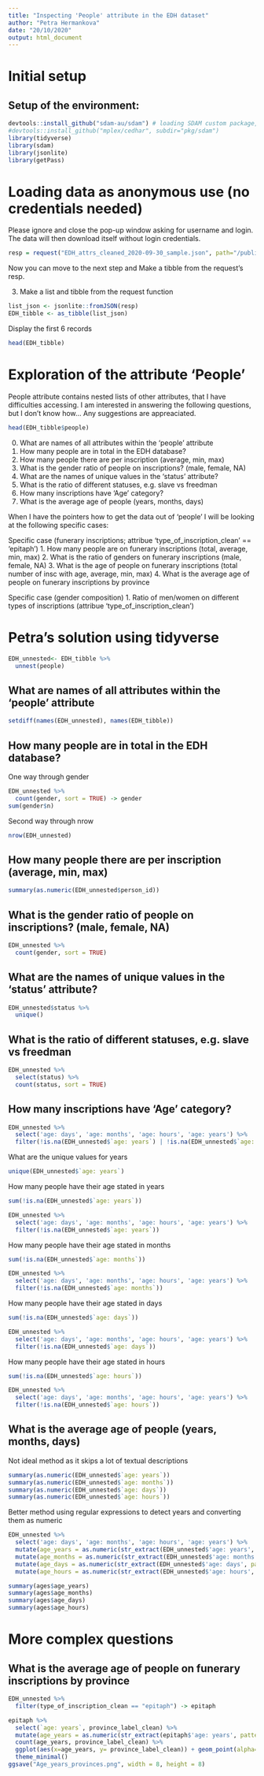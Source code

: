 ```yaml
---
title: "Inspecting 'People' attribute in the EDH dataset"
author: "Petra Hermankova"
date: "20/10/2020"
output: html_document
---
```


# Initial setup

## Setup of the environment:

```r
devtools::install_github("sdam-au/sdam") # loading SDAM custom package, if not working try devtools::install_github("mplex/cedhar", subdir="pkg/sdam")
#devtools::install_github("mplex/cedhar", subdir="pkg/sdam")
library(tidyverse)
library(sdam)
library(jsonlite)
library(getPass)
```

# Loading data as anonymous use (no credentials needed)

Please ignore and close the pop-up window asking for username and login. The data will then download itself without login credentials.
```r
resp = request("EDH_attrs_cleaned_2020-09-30_sample.json", path="/public/b6b6afdb969d378b70929e86e58ad975", method="GET")
```
Now you can move to the next step and Make a tibble from the request's resp.

3. Make a list and tibble from the request function
```r
list_json <- jsonlite::fromJSON(resp)
EDH_tibble <- as_tibble(list_json)
```

Display the first 6 records
```r
head(EDH_tibble)
```


# Exploration of the attribute 'People'

People attribute contains nested lists of other attributes, that I have difficulties accessing. I am interested in answering the following questions, but I don't know how... Any suggestions are appreaciated.

```r
head(EDH_tibble$people)
```



0. What are names of all attributes within the 'people' attribute
1. How many people are in total in the EDH database?
2. How many people there are per inscription (average, min, max)
3. What is the gender ratio of people on inscriptions? (male, female, NA)
4. What are the names of unique values in the 'status' attribute? 
5. What is the ratio of different statuses, e.g. slave vs freedman
6. How many inscriptions have ‘Age’ category?
7. What is the average age of people (years, months, days)


When I have the pointers how to get the data out of 'people' I will be looking at the following specific cases:

Specific case (funerary inscriptions; attribue 'type_of_inscription_clean' == 'epitaph')
1. How many people are on funerary inscriptions (total, average, min, max)
2. What is the ratio of genders on funerary inscriptions (male, female, NA)
3. What is the age of people on funerary inscriptions (total number of insc with age, average, min, max)
4. What is the average age of people on funerary inscriptions by province

Specific case (gender composition)
1. Ratio of men/women on different types of inscriptions (attribue 'type_of_inscription_clean')

# Petra's solution using tidyverse
```r
EDH_unnested<- EDH_tibble %>% 
  unnest(people)
```

## What are names of all attributes within the 'people' attribute
```r
setdiff(names(EDH_unnested), names(EDH_tibble))
```

## How many people are in total in the EDH database?

One way through gender
```r
EDH_unnested %>% 
  count(gender, sort = TRUE) -> gender
sum(gender$n)
```

Second way through nrow
```r
nrow(EDH_unnested)
```


## How many people there are per inscription (average, min, max)
```r
summary(as.numeric(EDH_unnested$person_id))
```

## What is the gender ratio of people on inscriptions? (male, female, NA)
```r
EDH_unnested %>% 
  count(gender, sort = TRUE)
```

## What are the names of unique values in the 'status' attribute?
```r
EDH_unnested$status %>% 
  unique()
```


## What is the ratio of different statuses, e.g. slave vs freedman

```r
EDH_unnested %>% 
  select(status) %>% 
  count(status, sort = TRUE)
```


## How many inscriptions have ‘Age’ category?

```r
EDH_unnested %>% 
  select('age: days', 'age: months', 'age: hours', 'age: years') %>%
  filter(!is.na(EDH_unnested$`age: years`) | !is.na(EDH_unnested$`age: months`) | !is.na(EDH_unnested$`age: days`) |!is.na(EDH_unnested$`age: hours`))
```


What are the unique values for years
```r
unique(EDH_unnested$`age: years`)
```

How many people have their age stated in years
```r
sum(!is.na(EDH_unnested$`age: years`))

EDH_unnested %>% 
  select('age: days', 'age: months', 'age: hours', 'age: years') %>%
  filter(!is.na(EDH_unnested$`age: years`))
```

How many people have their age stated in months
```r
sum(!is.na(EDH_unnested$`age: months`))

EDH_unnested %>% 
  select('age: days', 'age: months', 'age: hours', 'age: years') %>%
  filter(!is.na(EDH_unnested$`age: months`))
```

How many people have their age stated in days

```r
sum(!is.na(EDH_unnested$`age: days`))

EDH_unnested %>% 
  select('age: days', 'age: months', 'age: hours', 'age: years') %>%
  filter(!is.na(EDH_unnested$`age: days`))
```

How many people have their age stated in hours
```r
sum(!is.na(EDH_unnested$`age: hours`))

EDH_unnested %>% 
  select('age: days', 'age: months', 'age: hours', 'age: years') %>%
  filter(!is.na(EDH_unnested$`age: hours`))
```


## What is the average age of people (years, months, days)

Not ideal method as it skips a lot of textual descriptions
```r
summary(as.numeric(EDH_unnested$`age: years`))
summary(as.numeric(EDH_unnested$`age: months`))
summary(as.numeric(EDH_unnested$`age: days`))
summary(as.numeric(EDH_unnested$`age: hours`))
```

Better method using regular expressions to detect years and converting them as numeric
```r
EDH_unnested %>% 
  select('age: days', 'age: months', 'age: hours', 'age: years') %>% 
  mutate(age_years = as.numeric(str_extract(EDH_unnested$'age: years', pattern = "[:digit:]+"))) %>% 
  mutate(age_months = as.numeric(str_extract(EDH_unnested$'age: months', pattern = "[:digit:]+"))) %>%
  mutate(age_days = as.numeric(str_extract(EDH_unnested$'age: days', pattern = "[:digit:]+"))) %>%
  mutate(age_hours = as.numeric(str_extract(EDH_unnested$'age: hours', pattern = "[:digit:]+"))) -> ages
```

```r
summary(ages$age_years)
summary(ages$age_months)
summary(ages$age_days)
summary(ages$age_hours)
```

# More complex questions

## What is the average age of people on funerary inscriptions by province
```r
EDH_unnested %>% 
  filter(type_of_inscription_clean == "epitaph") -> epitaph
```

```r
epitaph %>% 
  select(`age: years`, province_label_clean) %>% 
  mutate(age_years = as.numeric(str_extract(epitaph$'age: years', pattern = "[:digit:]+"))) %>% 
  count(age_years, province_label_clean) %>% 
  ggplot(aes(x=age_years, y= province_label_clean)) + geom_point(alpha=0.5, color="darkblue") +
  theme_minimal()
ggsave("Age_years_provinces.png", width = 8, height = 8) 
```

